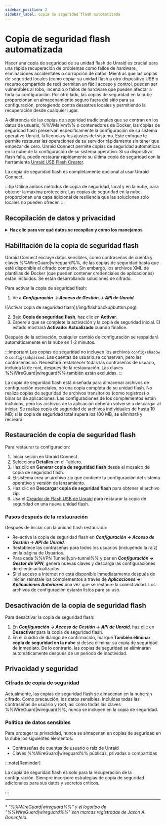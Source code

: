 ```yaml
---
sidebar_position: 2
sidebar_label: Copia de seguridad flash automatizada
---
```



# Copia de seguridad flash automatizada

Hacer una copia de seguridad de su unidad flash de Unraid es crucial para una rápida recuperación de problemas como fallos de hardware, eliminaciones accidentales o corrupción de datos. Mientras que las copias de seguridad locales (como copiar su unidad flash a otro dispositivo USB o recurso compartido de red) permiten un fácil acceso y control, pueden ser vulnerables al robo, incendio o fallos de hardware que pueden afectar a toda su configuración. Por otro lado, las copias de seguridad en la nube proporcionan un almacenamiento seguro fuera del sitio para su configuración, protegiendo contra desastres locales y permitiendo la recuperación desde cualquier lugar.

A diferencia de las copias de seguridad tradicionales que se centran en los datos de usuario, %%VMs|vm%% o contenedores de Docker, las copias de seguridad flash preservan específicamente la configuración de su sistema operativo Unraid, la licencia y los ajustes del sistema. Este enfoque le permite restaurar las operaciones de su servidor rápidamente sin tener que empezar de cero. Unraid Connect permite copias de seguridad automáticas en la nube de la configuración de su sistema operativo. Si su dispositivo flash falla, puede restaurar rápidamente su última copia de seguridad con la herramienta [Unraid USB Flash Creator](https://unraid.net/download).

La copia de seguridad flash es completamente opcional al usar Unraid Connect.

:::tip
Utilice ambos métodos de copia de seguridad, local y en la nube, para obtener la máxima protección. Las copias de seguridad en la nube proporcionan una capa adicional de resiliencia que las soluciones solo locales no pueden ofrecer.
:::

## Recopilación de datos y privacidad

<details>
  <summary><strong>Haz clic para ver qué datos se recopilan y cómo los manejamos</strong></summary>

  Unraid Connect toma en serio tu privacidad y datos al usar la copia de seguridad flash:

  <h4>Propósito</h4>

  La copia de seguridad rápida solo conserva los archivos de configuración necesarios para restaurar tu entorno del SO Unraid. Esto te ayuda a recuperarte rápidamente y mantener la continuidad del servicio en caso de que tu dispositivo flash presente una falla.

  <h4>Datos recolectados</h4>

  La copia de seguridad incluye solo archivos de configuración, asegurando que la información sensible, como contraseñas y claves de %%WireGuard|wireguard%%, esté excluida. Los archivos XML de plantillas de Docker pueden ser parte de la copia de seguridad y podrían contener credenciales específicas de la aplicación.

  <h4>Retención de datos</h4>

  Solo se conserva la última copia de seguridad. Si una copia de seguridad excede ciertos límites—específicamente, si los archivos individuales superan los 10 MB o el tamaño total del repositorio excede los 100 MB—será eliminada y recreada. Las copias de seguridad también se eliminan cuando desactivas la función de copia de seguridad rápida o después de un periodo específico de inactividad.

  <h4>Compartición de datos</h4>

  Los datos de la copia de seguridad rápida nunca se comparten con terceros. Se almacenan exclusivamente para proporcionarte servicios de respaldo y restauración.
</details>

## Habilitación de la copia de seguridad flash

Unraid Connect excluye datos sensibles, como contraseñas de cuenta y claves %%WireGuard|wireguard%%, de las copias de seguridad hasta que esté disponible el cifrado completo. Sin embargo, los archivos XML de plantillas de Docker (que pueden contener credenciales de aplicaciones) están incluidos. Se están desarrollando soluciones de cifrado.

Para activar la copia de seguridad flash:

1. Ve a ***Configuración → Acceso de Gestión → API de Unraid***.

<div style={{ margen: 'auto', maxAnchura: '600px', display: 'flex', flexDirection: 'columna', alignItems: 'centro' }}>
  ![Activar copia de seguridad flash](/img/flashbackupbutton.png)
</div>

2. Bajo **Copia de seguridad flash**, haz clic en **Activar**.
3. Espere a que se complete la activación y la copia de seguridad inicial. El estado mostrará **Activado: Actualizado** cuando finalice.

Después de la activación, cualquier cambio de configuración se respaldará automáticamente en la nube en 1-2 minutos.

:::important
Las copias de seguridad no incluyen los archivos `config/shadow` o `config/smbpasswd`. Las cuentas de usuario se conservan, pero las contraseñas no. Necesitará restablecer todas las contraseñas de usuario, incluida la de root, después de la restauración. Las claves %%WireGuard|wireguard%% también están excluidas.
:::

La copia de seguridad flash está diseñada para almacenar archivos de configuración esenciales, no una copia completa de su unidad flash. No realiza copias de seguridad de archivos transitorios (como registros) o binarios de aplicaciones. Las configuraciones de los complementos están incluidas, pero los archivos de la aplicación deberán volverse a descargar al iniciar. Se realiza copia de seguridad de archivos individuales de hasta 10 MB; si la copia de seguridad total supera los 100 MB, se eliminará y recreará.

## Restauración de copia de seguridad flash

Para restaurar tu configuración:

1. Inicia sesión en Unraid Connect.
2. Selecciona **Detalles** en el Tablero.
3. Haz clic en **Generar copia de seguridad flash** desde el mosaico de copia de seguridad flash.
4. El sistema crea un archivo zip que contiene tu configuración del sistema operativo y versión de lanzamiento.
5. Haz clic en **Descargar copia de seguridad flash** para obtener el archivo zip.
6. Usa el [Creador de Flash USB de Unraid](https://unraid.net/download) para restaurar la copia de seguridad en una nueva unidad flash.

### Pasos después de la restauración

Después de iniciar con la unidad flash restaurada:

- Re-activa la copia de seguridad flash en ***Configuración → Acceso de Gestión → API de Unraid***.
- Restablece las contraseñas para todos los usuarios (incluyendo la raíz) en la página de Usuarios.
- Para cada %%VPN Tunnel|vpn-tunnel%% y par en ***Configuración → Gestor de VPN***, genera nuevas claves y descarga las configuraciones de cliente actualizadas.
- Si el acceso a Internet no está disponible inmediatamente después de iniciar, reinstale los complementos a través de ***Aplicaciones → Aplicaciones Anteriores*** una vez que se restaure la conectividad. Los archivos de configuración estarán listos para su uso.

## Desactivación de la copia de seguridad flash

Para desactivar la copia de seguridad flash:

1. En ***Configuración → Acceso de Gestión → API de Unraid***, haz clic en **Desactivar** para la copia de seguridad flash.
2. En el cuadro de diálogo de confirmación, marque **También eliminar copia de seguridad en la nube** si desea eliminar su copia de seguridad de inmediato. De lo contrario, las copias de seguridad se eliminarán automáticamente después de un periodo de inactividad.

## Privacidad y seguridad

### Cifrado de copia de seguridad

Actualmente, las copias de seguridad flash se almacenan en la nube sin cifrado. Como precaución, los datos sensibles, incluidas todas las contraseñas de usuario y root, así como todas las claves %%WireGuard|wireguard%%, nunca se incluyen en la copia de seguridad.

### Política de datos sensibles

Para proteger tu privacidad, nunca se almacenan en copias de seguridad en la nube los siguientes elementos:

- Contraseñas de cuentas de usuario o raíz de Unraid
- Claves %%WireGuard|wireguard%% públicas, privadas o compartidas

:::note\[Reminder]

La copia de seguridad flash es solo para la recuperación de la configuración. Siempre incorpore estrategias de copia de seguridad adicionales para sus datos y secretos críticos.

:::

---

\* *"%%WireGuard|wireguard%%" y el logotipo de "%%WireGuard|wireguard%%" son marcas registradas de Jason A. Donenfeld.*
